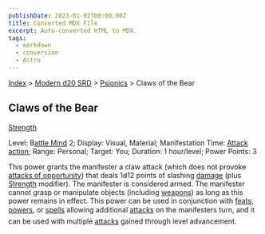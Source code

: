 ```yaml
---
publishDate: 2023-01-02T00:00:00Z
title: Converted MDX File
excerpt: Auto-converted HTML to MDX.
tags:
  - markdown
  - conversion
  - Astro
---
```


[Index](-index) > [Modern d20 SRD](modern-d20-srd-index) > [Psionics](modern-d20-srd-psionics-index) > Claws of the Bear

## Claws of the Bear

[Strength](modern-d20-srd-basics-ability-scores)

Level: B[attle Mind](modern-d20-srd-classes-advanced-battle-mind) 2; Display: Visual, Material; Manifestation Time: [Attack
action](modern-d20-srd-combat-attack-actions); Range: Personal; Target: You; Duration: 1 hour/level; Power Points: 3

This power grants the manifester a claw attack (which does not provoke [attacks
of opportunity](modern-d20-srd-combat-attacks-of-opportunity)) that deals 1d12 points of slashing [damage](modern-d20-srd-combat-damage) (plus [Strength](modern-d20-srd-basics-ability-scores) modifier). The manifester is considered armed. The manifester cannot grasp or manipulate objects (including [weapons](modern-d20-srd-equipment-equipment-weapons)) as long as this power remains in effect. This power can be used in conjunction with [feats](modern-d20-srd-feats-index), [powers](modern-d20-srd-psionics-index), or [spells](modern-d20-srd-fx-index) allowing additional [attacks](modern-d20-srd-combat-attack-roll) on the manifesters turn, and it can be used with multiple [attacks](modern-d20-srd-combat-attack-roll) gained through level advancement.
